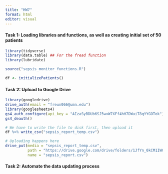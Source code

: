 ```yaml
---
title: "HW7"
format: html
editor: visual
---
```


#### Task 1: Loading libraries and functions, as well as creating initial set of 50 patients

```r
library(tidyverse)
library(data.table) ## For the fread function
library(lubridate)

source("sepsis_monitor_functions.R")

df <- initializePatients()
```

#### Task 2: Upload to Google Drive 

```r
library(googledrive)
drive_auth(email = "freun066@umn.edu")
library(googlesheets4)
gs4_auth_configure(api_key = "AIzaSyBDUb6SJ5wxW7XFf4hH7DWuiT8qYYGOTok")
gs4_deauth()

# We have to write the file to disk first, then upload it
df %>% write_csv("sepsis_report_temp.csv")

# Uploading happens here
drive_put(media = "sepsis_report_temp.csv",  
          path = "https://drive.google.com/drive/folders/1JfYn_0kCM1IWGGSwv0VEkZ1MD2pJp9yt",
          name = "sepsis_report.csv")
```

#### Task 2: Automate the data updating process

```r

```
